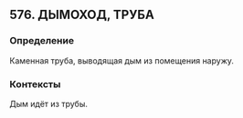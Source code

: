 ## 576. ДЫМОХОД, ТРУБА
### Определение
Каменная труба, выводящая дым из помещения наружу.

### Контексты
Дым идёт из трубы.

